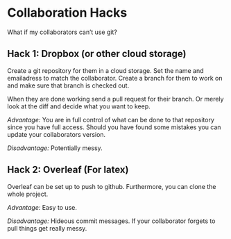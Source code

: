 # Collaboration Hacks

What if my collaborators can't use git?

## Hack 1: Dropbox (or other cloud storage)

Create a git repository for them in a cloud storage. 
Set the name and emailadress to match the collaborator. 
Create a branch for them to work on and make sure that branch is checked out.

When they are done working send a pull request for their branch. 
Or merely look at the diff and decide what you want to keep. 

*Advantage:* You are in full control of what can be done to that repository since you have full access. 
Should you have found some mistakes you can update your collaborators version.   \  

*Disadvantage:* Potentially messy.

## Hack 2: Overleaf (For latex)

Overleaf can be set up to push to github. 
Furthermore, you can clone the whole project.

*Advantage:* Easy to use.  \

*Disadvantage:* Hideous commit messages. If your collaborator forgets to pull things get really messy.
























































































